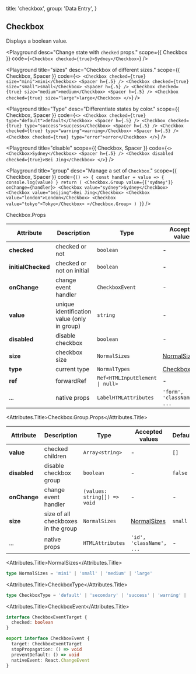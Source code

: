
  title: 'checkbox',
  group: 'Data Entry',
}

## Checkbox

Displays a boolean value.

<Playground
  desc="Change state with `checked` props."
  scope={{ Checkbox }}
  code={`
  <Checkbox checked={true}>Sydney</Checkbox>
`}
/>

<Playground
  title="sizes"
  desc="Checkbox of different sizes."
  scope={{ Checkbox, Spacer }}
  code={`
<>
  <Checkbox checked={true} size="mini">mini</Checkbox>
  <Spacer h={.5} />
  <Checkbox checked={true} size="small">small</Checkbox>
  <Spacer h={.5} />
  <Checkbox checked={true} size="medium">medium</Checkbox>
  <Spacer h={.5} />
  <Checkbox checked={true} size="large">large</Checkbox>
</>
`}
/>

<Playground
  title="Type"
  desc="Differentiate states by color."
  scope={{ Checkbox, Spacer }}
  code={`
<>
  <Checkbox checked={true} type="default">default</Checkbox>
  <Spacer h={.5} />
  <Checkbox checked={true} type="success">success</Checkbox>
  <Spacer h={.5} />
  <Checkbox checked={true} type="warning">warning</Checkbox>
  <Spacer h={.5} />
  <Checkbox checked={true} type="error">error</Checkbox>
</>
`}
/>

<Playground
  title="disable"
  scope={{ Checkbox, Spacer }}
  code={`
<>
  <Checkbox>Sydney</Checkbox>
  <Spacer h={.5} />
  <Checkbox disabled checked={true}>Bei Jing</Checkbox>
</>
`}
/>

<Playground
  title="group"
  desc="Manage a set of `Checkbox`."
  scope={{ Checkbox, Spacer }}
  code={`
() => {
  const handler = value => {
    console.log(value)
  }
  return (
    <Checkbox.Group value={['sydney']} onChange={handler}>
      <Checkbox value="sydney">Sydney</Checkbox>
      <Checkbox value="beijing">Bei Jing</Checkbox>
      <Checkbox value="london">London</Checkbox>
      <Checkbox value="tokyo">Tokyo</Checkbox>
    </Checkbox.Group>
  )
}
`}
/>

<Attributes edit="/pages/en-us/components/checkbox.mdx">
<Attributes.Title>Checkbox.Props</Attributes.Title>

| Attribute          | Description                                 | Type                                           | Accepted values               | Default   |
| ------------------ | ------------------------------------------- | ---------------------------------------------- | ----------------------------- | --------- |
| **checked**        | checked or not                              | `boolean`                                      | -                             | -         |
| **initialChecked** | checked or not on initial                   | `boolean`                                      | -                             | `false`   |
| **onChange**       | change event handler                        | `CheckboxEvent`                                | -                             | -         |
| **value**          | unique identification value (only in group) | `string`                                       | -                             | -         |
| **disabled**       | disable checkbox                            | `boolean`                                      | -                             | `false`   |
| **size**           | checkbox size                               | `NormalSizes`                                  | [NormalSizes](#normalsizes)   | `small`   |
| **type**           | current type                                | `NormalTypes`                                  | [CheckboxType](#checkboxtype) | `default` |
| **ref**            | forwardRef                                  | <Code>Ref<HTMLInputElement &#124; null></Code> | -                             | -         |
| ...                | native props                                | `LabelHTMLAttributes`                          | `'form', 'className', ...`    | -         |

<Attributes.Title>Checkbox.Group.Props</Attributes.Title>

| Attribute    | Description                         | Type                         | Accepted values             | Default |
| ------------ | ----------------------------------- | ---------------------------- | --------------------------- | ------- |
| **value**    | checked children                    | `Array<string>`              | -                           | `[]`    |
| **disabled** | disable checkbox group              | `boolean`                    | -                           | `false` |
| **onChange** | change event handler                | `(values: string[]) => void` | -                           | -       |
| **size**     | size of all checkboxes in the group | `NormalSizes`                | [NormalSizes](#normalsizes) | `small` |
| ...          | native props                        | `HTMLAttributes`             | `'id', 'className', ...`    | -       |

<Attributes.Title>NormalSizes</Attributes.Title>

```ts
type NormalSizes = 'mini' | 'small' | 'medium' | 'large'
```

<Attributes.Title>CheckboxType</Attributes.Title>

```ts
type CheckboxType = 'default' | 'secondary' | 'success' | 'warning' | 'error'
```

<Attributes.Title>CheckboxEvent</Attributes.Title>

```ts
interface CheckboxEventTarget {
  checked: boolean
}

export interface CheckboxEvent {
  target: CheckboxEventTarget
  stopPropagation: () => void
  preventDefault: () => void
  nativeEvent: React.ChangeEvent
}
```

</Attributes>

